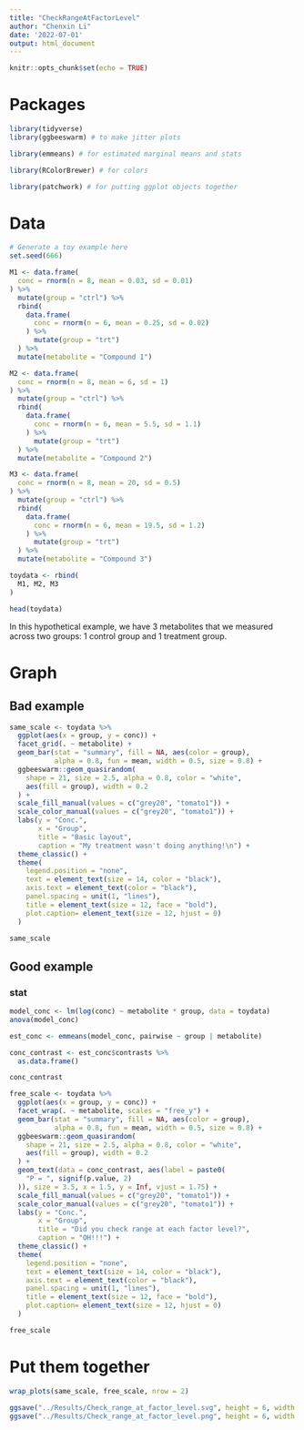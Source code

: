 ---
title: "CheckRangeAtFactorLevel"
author: "Chenxin Li"
date: '2022-07-01'
output: html_document
---

```{r setup, include=FALSE}
knitr::opts_chunk$set(echo = TRUE)
```

# Packages
```{r}
library(tidyverse) 
library(ggbeeswarm) # to make jitter plots 

library(emmeans) # for estimated marginal means and stats 

library(RColorBrewer) # for colors 

library(patchwork) # for putting ggplot objects together 
```

# Data 
```{r}
# Generate a toy example here 
set.seed(666)

M1 <- data.frame(
  conc = rnorm(n = 8, mean = 0.03, sd = 0.01)
) %>% 
  mutate(group = "ctrl") %>% 
  rbind(
    data.frame(
      conc = rnorm(n = 6, mean = 0.25, sd = 0.02)
    ) %>% 
      mutate(group = "trt")
  ) %>% 
  mutate(metabolite = "Compound 1")

M2 <- data.frame(
  conc = rnorm(n = 8, mean = 6, sd = 1)
) %>% 
  mutate(group = "ctrl") %>% 
  rbind(
    data.frame(
      conc = rnorm(n = 6, mean = 5.5, sd = 1.1)
    ) %>% 
      mutate(group = "trt")
  ) %>% 
  mutate(metabolite = "Compound 2")

M3 <- data.frame(
  conc = rnorm(n = 8, mean = 20, sd = 0.5)
) %>% 
  mutate(group = "ctrl") %>% 
  rbind(
    data.frame(
      conc = rnorm(n = 6, mean = 19.5, sd = 1.2)
    ) %>% 
      mutate(group = "trt")
  ) %>% 
  mutate(metabolite = "Compound 3")

toydata <- rbind(
  M1, M2, M3
)

head(toydata)
```

In this hypothetical example, we have 3 metabolites that we measured across two groups: 1 control group and 1 treatment group. 

# Graph
## Bad example
```{r}
same_scale <- toydata %>% 
  ggplot(aes(x = group, y = conc)) +
  facet_grid(. ~ metabolite) +
  geom_bar(stat = "summary", fill = NA, aes(color = group), 
           alpha = 0.8, fun = mean, width = 0.5, size = 0.8) +
  ggbeeswarm::geom_quasirandom(
    shape = 21, size = 2.5, alpha = 0.8, color = "white",
    aes(fill = group), width = 0.2
  ) +
  scale_fill_manual(values = c("grey20", "tomato1")) +
  scale_color_manual(values = c("grey20", "tomato1")) +
  labs(y = "Conc.",
       x = "Group",
       title = "Basic layout",
       caption = "My treatment wasn't doing anything!\n") +
  theme_classic() +
  theme(
    legend.position = "none",
    text = element_text(size = 14, color = "black"),
    axis.text = element_text(color = "black"),
    panel.spacing = unit(1, "lines"),
    title = element_text(size = 12, face = "bold"),
    plot.caption= element_text(size = 12, hjust = 0)
  )

same_scale
```

## Good example 
### stat 
```{r}
model_conc <- lm(log(conc) ~ metabolite * group, data = toydata)
anova(model_conc)
```
```{r}
est_conc <- emmeans(model_conc, pairwise ~ group | metabolite)

conc_contrast <- est_conc$contrasts %>% 
  as.data.frame()

conc_contrast
```

```{r}
free_scale <- toydata %>% 
  ggplot(aes(x = group, y = conc)) +
  facet_wrap(. ~ metabolite, scales = "free_y") +
  geom_bar(stat = "summary", fill = NA, aes(color = group), 
           alpha = 0.8, fun = mean, width = 0.5, size = 0.8) +
  ggbeeswarm::geom_quasirandom(
    shape = 21, size = 2.5, alpha = 0.8, color = "white",
    aes(fill = group), width = 0.2
  ) +
  geom_text(data = conc_contrast, aes(label = paste0(
    "P = ", signif(p.value, 2)
  )), size = 3.5, x = 1.5, y = Inf, vjust = 1.75) +
  scale_fill_manual(values = c("grey20", "tomato1")) +
  scale_color_manual(values = c("grey20", "tomato1")) +
  labs(y = "Conc.",
       x = "Group",
       title = "Did you check range at each factor level?",
       caption = "OH!!!") +
  theme_classic() +
  theme(
    legend.position = "none",
    text = element_text(size = 14, color = "black"),
    axis.text = element_text(color = "black"),
    panel.spacing = unit(1, "lines"),
    title = element_text(size = 12, face = "bold"),
    plot.caption= element_text(size = 12, hjust = 0)
  )

free_scale
```

# Put them together
```{r}
wrap_plots(same_scale, free_scale, nrow = 2)

ggsave("../Results/Check_range_at_factor_level.svg", height = 6, width = 5, bg = "white")
ggsave("../Results/Check_range_at_factor_level.png", height = 6, width = 5, bg = "white")
```


